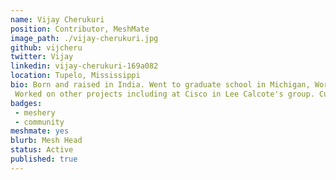 ---
name: Vijay Cherukuri
position: Contributor, MeshMate
image_path: ./vijay-cherukuri.jpg
github: vijcheru
twitter: Vijay
linkedin: vijay-cherukuri-169a082
location: Tupelo, Mississippi
bio: Born and raised in India. Went to graduate school in Michigan, Worked at ED/GM in the areas of CAD/CAM/CAE. 
 Worked on other projects including at Cisco in Lee Calcote's group. Currently working on factory automation and plant support for a tire manufacturer.
badges:
 - meshery
 - community
meshmate: yes
blurb: Mesh Head
status: Active
published: true
---
